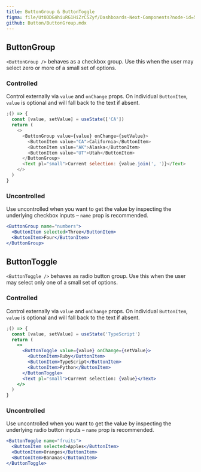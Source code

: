 ```yaml
---
title: ButtonGroup & ButtonToggle
figma: file/Ut0DDG4hiuRG1HiZrC5Zyf/Dashboards-Next-Components?node-id=529%3A776
github: Button/ButtonGroup.mdx
---
```


## ButtonGroup

`<ButtonGroup />` behaves as a checkbox group. Use this when the user may select zero or more of a small set of options.

### Controlled

Control externally via `value` and `onChange` props. On individual `ButtonItem`, `value` is optional and will fall back to the text if absent.

```js
;() => {
  const [value, setValue] = useState(['CA'])
  return (
    <>
      <ButtonGroup value={value} onChange={setValue}>
        <ButtonItem value="CA">California</ButtonItem>
        <ButtonItem value="AK">Alaska</ButtonItem>
        <ButtonItem value="UT">Utah</ButtonItem>
      </ButtonGroup>
      <Text pl="small">Current selection: {value.join(', ')}</Text>
    </>
  )
}
```

### Uncontrolled

Use uncontrolled when you want to get the value by inspecting the underlying checkbox inputs – `name` prop is recommended.

```jsx
<ButtonGroup name="numbers">
  <ButtonItem selected>Three</ButtonItem>
  <ButtonItem>Four</ButtonItem>
</ButtonGroup>
```

## ButtonToggle

`<ButtonToggle />` behaves as radio button group. Use this when the user may select only one of a small set of options.

### Controlled

Control externally via `value` and `onChange` props. On individual `ButtonItem`, `value` is optional and will fall back to the text if absent.

```jsx
;() => {
  const [value, setValue] = useState('TypeScript')
  return (
    <>
      <ButtonToggle value={value} onChange={setValue}>
        <ButtonItem>Ruby</ButtonItem>
        <ButtonItem>TypeScript</ButtonItem>
        <ButtonItem>Python</ButtonItem>
      </ButtonToggle>
      <Text pl="small">Current selection: {value}</Text>
    </>
  )
}
```

### Uncontrolled

Use uncontrolled when you want to get the value by inspecting the underlying radio button inputs – `name` prop is recommended.

```jsx
<ButtonToggle name="fruits">
  <ButtonItem selected>Apples</ButtonItem>
  <ButtonItem>Oranges</ButtonItem>
  <ButtonItem>Bananas</ButtonItem>
</ButtonToggle>
```
